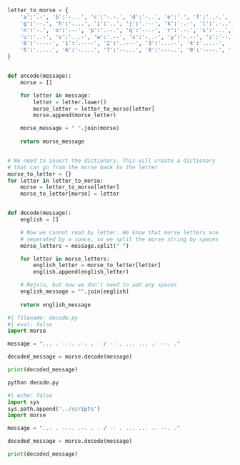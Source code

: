 

```python
letter_to_morse = {
    'a':'.-', 'b':'-...', 'c':'-.-.', 'd':'-..', 'e':'.', 'f':'..-.', 
    'g':'--.', 'h':'....', 'i':'..', 'j':'.---', 'k':'-.-', 'l':'.-..', 'm':'--', 
    'n':'-.', 'o':'---', 'p':'.--.', 'q':'--.-', 'r':'.-.', 's':'...', 't':'-',
    'u':'..-', 'v':'...-', 'w':'.--', 'x':'-..-', 'y':'-.--', 'z':'--..',
    '0':'-----', '1':'.----', '2':'..---', '3':'...--', '4':'....-',
    '5':'.....', '6':'-....', '7':'--...', '8':'---..', '9':'----.', ' ':'/'
}


def encode(message):
    morse = []

    for letter in message:
        letter = letter.lower()
        morse_letter = letter_to_morse[letter]
        morse.append(morse_letter)

    morse_message = " ".join(morse)
    
    return morse_message


# We need to invert the dictionary. This will create a dictionary
# that can go from the morse back to the letter
morse_to_letter = {}
for letter in letter_to_morse:
    morse = letter_to_morse[letter]
    morse_to_letter[morse] = letter


def decode(message):
    english = []

    # Now we cannot read by letter. We know that morse letters are
    # separated by a space, so we split the morse string by spaces
    morse_letters = message.split(" ")

    for letter in morse_letters:
        english_letter = morse_to_letter[letter]
        english.append(english_letter)

    # Rejoin, but now we don't need to add any spaces
    english_message = "".join(english)
    
    return english_message
```

```python
#| filename: decode.py
#| eval: false
import morse

message = "... . -.-. .-. . - / -- . ... ... .- --. ."

decoded_message = morse.decode(message)

print(decoded_message)
```

```.bash
python decode.py
```

```python
#| echo: false
import sys
sys.path.append('../scripts')
import morse

message = "... . -.-. .-. . - / -- . ... ... .- --. ."

decoded_message = morse.decode(message)

print(decoded_message)
```
